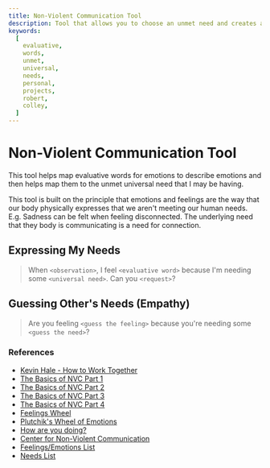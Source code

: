 ```yaml
---
title: Non-Violent Communication Tool
description: Tool that allows you to choose an unmet need and creates a list of the potential unmet needs.
keywords:
  [
    evaluative,
    words,
    unmet,
    universal,
    needs,
    personal,
    projects,
    robert,
    colley,
  ]
---
```



# Non-Violent Communication Tool

This tool helps map evaluative words for emotions to describe emotions and then helps map them to the unmet universal need that I may be having.

This tool is built on the principle that emotions and feelings are the way that our body physically expresses that we aren't meeting our human needs. E.g. Sadness can be felt when feeling disconnected. The underlying need that they body is communicating is a need for connection.

## Expressing My Needs

> When `<observation>`, I feel `<evaluative word>` because I'm needing some `<universal need>`. Can you `<request>`?

<NvcFillInTheBlanks />

## Guessing Other's Needs (Empathy)

> Are you feeling `<guess the feeling>` because you're needing some `<guess the need>`?

<EvalWordsUniversalNeedsTool />

### References

- [Kevin Hale - How to Work Together](https://www.youtube.com/watch?v=30a5yFBd7Fo&t=2s)
- [The Basics of NVC Part 1](https://www.youtube.com/watch?v=QeDvYObYeiM)
- [The Basics of NVC Part 2](https://www.youtube.com/watch?v=HKMXa-jGpR0)
- [The Basics of NVC Part 3](https://www.youtube.com/watch?v=vwocdTwG4Ik)
- [The Basics of NVC Part 4](https://www.youtube.com/watch?v=RRfRnynwgQU)
- [Feelings Wheel](https://feelingswheel.com/)
- [Plutchik's Wheel of Emotions](https://www.6seconds.org/2025/02/06/plutchik-wheel-emotions/)
- [How are you doing?](https://pudding.cool/2022/12/emotion-wheel/activities/)
- [Center for Non-Violent Communication](https://www.cnvc.org/learn)
- [Feelings/Emotions List](https://static1.squarespace.com/static/5785b85b15d5dbb0fab56c26/t/5c4bf8ddcd836601cd0304b9/1548482781373/3.Feelings+List.pdf)
- [Needs List](https://static1.squarespace.com/static/5785b85b15d5dbb0fab56c26/t/5e41e77bae7d841bf59cc023/1581377403978/Needs+List-2020.pdf)
